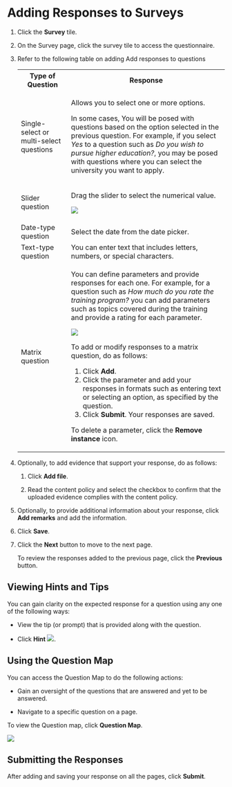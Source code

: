 
# Adding Responses to Surveys

1. Click the **Survey** tile.

2. On the Survey page, click the survey tile to access the questionnaire.

3. Refer to the following table on adding Add responses to questions 

    <table>
    <tr>
        <th>Type of Question</th>
        <th>Response</th>
    </tr>
    <tr>
        <td>Single-select or multi-select questions</td>
        <td><p>Allows you to select one or more options.</p><p>In some cases, You will be posed with questions based on the option selected in the previous question. For example, if you select <i>Yes</i> to a question such as <i>Do you wish to pursue higher education?</i>, you may be posed with questions where you can select the university you want to apply.</p></td>
    </tr>
    <tr>
        <td>Slider question</td>
        <td><p>Drag the slider to select the numerical value.</p><p><img src={SliderQuestion} /></p></td>
    </tr>
    <tr>
        <td>Date-type question</td>
        <td>Select the date from the date picker.</td>
    </tr>
    <tr>
        <td>Text-type question</td>
        <td>You can enter text that includes letters, numbers, or special characters.</td>
    </tr>
    <tr>
        <td>Matrix question</td>
        <td><p>You can define parameters and provide responses for each one. For example, for a question such as <i>How much do you rate the training program?</i> you can add parameters such as topics covered during the training and provide a rating for each parameter.</p><p><img src={MatrixQuestion} /></p><p>To add or modify responses to a matrix question, do as follows:</p><ol><li>Click <b>Add</b>.</li><li>Click the parameter and add your responses in formats such as entering text or selecting an option, as specified by the question.</li><li>Click <b>Submit</b>. Your responses are saved.</li></ol><p>To delete a parameter, click the <b>Remove instance</b> icon.</p></td>
    </tr>
    </table>

4. Optionally, to add evidence that support your response, do as follows:

    1. Click **Add file**.

    2. Read the content policy and select the checkbox to confirm that the uploaded evidence complies with the content policy.

5. Optionally, to provide additional information about your response, click **Add remarks** and add the information.

6. Click **Save**.

7. Click the **Next** button to move to the next page.

    <Admonition type="tip">   
    To review the responses added to the previous page, click the <b>Previous</b> button.
    </Admonition>

## Viewing Hints and Tips

You can gain clarity on the expected response for a question using any one of the following ways:

* View the tip (or prompt) that is provided along with the question.

* Click **Hint** ![](media/hint.png).

## Using the Question Map

You can access the Question Map to do the following actions:

* Gain an oversight of the questions that are answered and yet to be answered.

* Navigate to a specific question on a page.

To view the Question map, click **Question Map**.

![](media/questionmap.png)

## Submitting the Responses

After adding and saving your response on all the pages, click **Submit**.